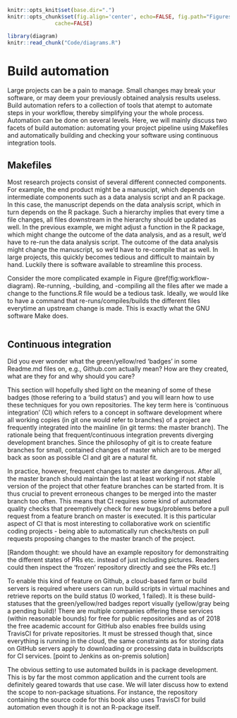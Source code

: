 ```r
knitr::opts_knit$set(base.dir=".")
knitr::opts_chunk$set(fig.align='center', echo=FALSE, fig.path="Figures/", 
               cache=FALSE)
```

```r
library(diagram)
knitr::read_chunk("Code/diagrams.R")
```

# Build automation

Large projects can be a pain to manage. Small changes may break your software, 
or may deem your previously obtained analysis results useless. Build 
automation refers to a collection of tools that atempt to automate steps
in your workflow, thereby simplifying your the whole process. Automation can be 
done on several levels. Here, we will mainly discuss two facets of build 
automation: automating your project pipeline using Makefiles and automatically 
building and checking your software using continuous integration tools.

## Makefiles

Most research projects consist of several different connected components. 
For example, the end product might be a manuscipt, which depends on intermediate
components such as a data analysis script and an R package. In this case, 
the manuscript depends on the data analysis script, which in turn depends on the
R package. Such a hierarchy implies that every time a file changes, all files 
downstream in the hierarchy should be updated as well. In the previous example, 
we might adjust a function in the R package, which might change the outcome of 
the data analysis, and as a result, we'd have to re-run the data analysis 
script. The outcome of the data analysis might change the manuscript, so we'd 
have to re-compile that as well. In large projects, this quickly becomes tedious
and difficult to maintain by hand. Luckily there is software available to 
streamline this process.

Consider the more complicated example in Figure \@ref(fig:workflow-diagram). 
Re-running, -building, and -compiling all the files after we made a change to 
the functions.R file would be a tedious task. Ideally, we would like to have a 
command that re-runs/compiles/builds the different files everytime an upstream 
change is made. This is exactly what the GNU software Make 
does.

```r
```

## Continuous integration

Did you ever wonder what the green/yellow/red 'badges' in some Readme.md files 
on, e.g., Github.com actually mean? How are they created, what are they for and 
why should you care?

This section will hopefully shed light on the meaning of some of these badges 
(those refering to a 'build status') and you will learn how to use these 
techniques for you own repositories. The key term here is 'continuous 
integration' (CI) which refers to a concept in software development where all 
working copies  (in git one would refer to branches) of a project are frequently
integrated into the mainline (in git terms: the master branch). The rationale 
being that frequent/continuous integration prevents diverging development 
branches. Since the philosophy of git is to create feature branches for small, 
contained changes of master which are to be merged back as soon as possible CI 
and git are a natural fit.

In practice, however, frequent changes to master are dangerous.  After all, the 
master branch should maintain the last at least working if not stable version of
the project that other feature branches can be started from. It is thus crucial 
to prevent erroneous changes to be merged into the master branch too often. This
means that CI requires some kind of automated quality checks that preemptively 
check for new bugs/problems before a pull request from a feature branch on 
master is executed. It is this particular aspect of CI that is most interesting 
to collaborative work on scientific coding projects - being able to 
automatically run checks/tests on pull requests proposing changes to the master 
branch of the 
project.

[Random thought: we should have an example repository for demonstraiting the 
different states of PRs etc. instead of just including pictures. Readers could 
then inspect the 'frozen' repository directly and see the PRs etc.!]

To enable this kind of feature on Github, a cloud-based farm or build servers is
required where users can run build scripts in virtual machines and retrieve 
reports on the build status (0 worked, 1 failed). It is these build-statuses 
that the green/yellow/red badges report visually (yellow/gray being a pending 
build)! There are multiple companies offering these services (within reasonable 
bounds) for free for public repositories and as of 2018 the free academic 
account for GitHub also enables free builds using TravisCI for private 
repositories. It must be stressed though that, since everything is running in 
the cloud, the same constraints as for storing data on GitHub servers apply to 
downloading or processing data in buildscripts for CI services. [point to 
Jenkins as on-premis solution]

The obvious setting to use automated builds in is package development. This is 
by far the most common application and the current tools are definitely geared 
towards that use case. We will later discuss how to extend the scope to 
non-package situations. For instance, the repository containing the source code 
for this book also uses TravisCI for build automation even though it is not an 
R-package itself.
